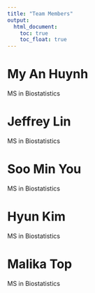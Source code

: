 ```yaml
---
title: "Team Members"
output:  
  html_document:
    toc: true
    toc_float: true
---
```


# **My An Huynh**

MS in Biostatistics

# **Jeffrey Lin**

MS in Biostatistics

# **Soo Min You**

MS in Biostatistics

# **Hyun Kim** 

MS in Biostatistics

# **Malika Top**

MS in Biostatistics

